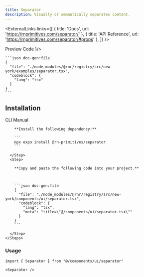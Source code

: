```yaml
---
title: Separator
description: Visually or semantically separates content.
---
```



<ExternalLinks
  links={[
    { title: 'Docs', url: 'https://rnprimitives.com/separator/' },
    { title: 'API Reference', url: 'https://rnprimitives.com/separator/#props' },
  ]}
/>

<div className="h-5"/>

<SectionTabs defaultValue="preview">
  <SectionTabsList>
    <SectionTabsTrigger value="preview">Preview</SectionTabsTrigger>
    <SectionTabsTrigger value="code">Code</SectionTabsTrigger>
  </SectionTabsList>
  <SectionTabsContent value="preview">
    <PreviewCard copyContent={separatorPreview} webPreview={<SeparatorPreview />}/>
  </SectionTabsContent>
  <SectionTabsContent value="code">

    ```json doc-gen:file
    {
      "file": "./node_modules/@rnr/registry/src/new-york/examples/separator.tsx",
      "codeblock": {
        "lang": "tsx"
      }
    }
    ```
  </SectionTabsContent>
</SectionTabs>


## Installation

<SectionTabs defaultValue="cli">
  <SectionTabsList>
    <SectionTabsTrigger id="cli" value="cli">CLI</SectionTabsTrigger>
    <SectionTabsTrigger id="manual" value="manual">Manual</SectionTabsTrigger>
  </SectionTabsList>
  <SectionTabsContent value="cli">
     <CommandTabs args={["add", "separator"]}/>
  </SectionTabsContent>
  <SectionTabsContent value="manual">
    <Steps> 
      <Step>
 
        **Install the following dependency:**

        ```
        npx expo install @rn-primitives/separator
        ```

      </Step>
      <Step>
 
        **Copy and paste the following code into your project.**



        ```json doc-gen:file
        {
          "file": "./node_modules/@rnr/registry/src/new-york/components/ui/separator.tsx",
          "codeblock": {
            "lang": "tsx",
            "meta": "title=\"@/components/ui/separator.tsx\""
          }
        }
        ```
 
      </Step>
    </Steps>

  </SectionTabsContent>
</SectionTabs>

### Usage

```tsx
import { Separator } from "@/components/ui/separator"
```

```tsx
<Separator />
```

